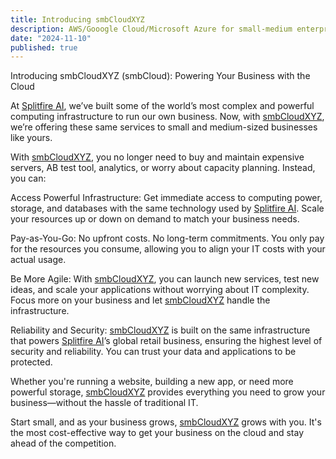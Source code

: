 ```yaml
---
title: Introducing smbCloudXYZ
description: AWS/Gooogle Cloud/Microsoft Azure for small-medium enterprises.
date: "2024-11-10"
published: true
---
```



Introducing smbCloudXYZ (smbCloud): Powering Your Business with the Cloud

At [Splitfire AI](https://splitfire.ai), we’ve built some of the world’s most complex and powerful computing infrastructure to run our own business. Now, with [smbCloudXYZ](https://smbcloud.xyz), we’re offering these same services to small and medium-sized businesses like yours.

With [smbCloudXYZ](https://smbcloud.xyz), you no longer need to buy and maintain expensive servers, AB test tool, analytics, or worry about capacity planning. Instead, you can:

Access Powerful Infrastructure: Get immediate access to computing power, storage, and databases with the same technology used by [Splitfire AI](https://splitfire.ai). Scale your resources up or down on demand to match your business needs.

Pay-as-You-Go: No upfront costs. No long-term commitments. You only pay for the resources you consume, allowing you to align your IT costs with your actual usage.

Be More Agile: With [smbCloudXYZ](https://smbcloud.xyz), you can launch new services, test new ideas, and scale your applications without worrying about IT complexity. Focus more on your business and let [smbCloudXYZ](https://smbcloud.xyz) handle the infrastructure.

Reliability and Security: [smbCloudXYZ](https://smbcloud.xyz) is built on the same infrastructure that powers [Splitfire AI](https://splitfire.ai)’s global retail business, ensuring the highest level of security and reliability. You can trust your data and applications to be protected.

Whether you're running a website, building a new app, or need more powerful storage, [smbCloudXYZ](https://smbcloud.xyz) provides everything you need to grow your business—without the hassle of traditional IT.

Start small, and as your business grows, [smbCloudXYZ](https://smbcloud.xyz) grows with you. It's the most cost-effective way to get your business on the cloud and stay ahead of the competition.